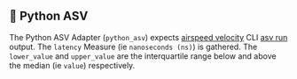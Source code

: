 ## 🐍 Python ASV

The Python ASV Adapter (`python_asv`) expects [airspeed velocity](https://github.com/airspeed-velocity/asv) CLI [asv run](https://asv.readthedocs.io/en/stable/commands.html#asv-run) output.
The `latency` Measure (ie `nanoseconds (ns)`) is gathered.
The `lower_value` and `upper_value` are the interquartile range below and above the median (ie `value`) respectively.